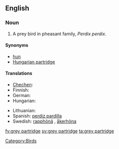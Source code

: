 ==English==
{{wikipedia}}

===Noun===
{{en-noun|sg=[[grey]] [[partridge]]}}

# A prey bird in pheasant family, ''Perdix perdix''.

====Synonyms====
* [[hun]]
* [[Hungarian partridge]]

====Translations====
{{trans-top|a prey bird in pheasant family, Perdix perdix}}
* [[Chechen]]: {{tø|ce|бецамеъ}}
* Finnish: {{t+|fi|peltopyy}}
* German: {{t+|de|Rebhuhn|n}}
* Hungarian: {{t+|hu|fogoly}}
{{trans-mid}}
* Lithuanian: {{t+|lt|kurapka|xs=Lithuanian}}
* Spanish: [[perdiz pardilla]] {{f}}
* Swedish: [[rapphönä]] {{c}}, [[åkerhöna]] {{c}}
{{trans-bottom}}

[[Category:Birds]]

[[fy:grey partridge]]
[[sv:grey partridge]]
[[ta:grey partridge]]